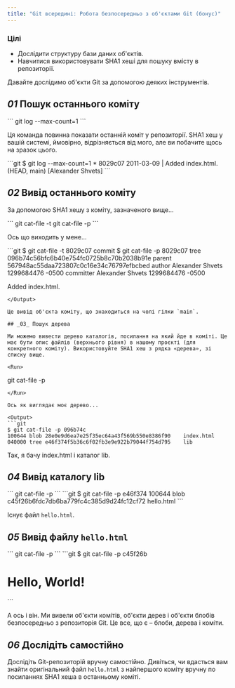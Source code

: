 ```yaml
---
title: "Git всередині: Робота безпосередньо з об'єктами Git (бонус)"
---
```


### Цілі

- Дослідити структуру бази даних об'єктів.
- Навчитися використовувати SHA1 хеші для пошуку вмісту в репозиторії.

Давайте дослідимо об'єкти Git за допомогою деяких інструментів.

## _01_ Пошук останнього коміту

<Run>
```
git log --max-count=1
```
</Run>

Ця команда повинна показати останній коміт у репозиторії. SHA1 хеш у вашій системі, ймовірно, відрізняється від мого, але ви побачите щось на зразок цього.

<Output>
```git
$ git log --max-count=1
* 8029c07 2011-03-09 | Added index.html. (HEAD, main) [Alexander Shvets]
```
</Output>

## _02_ Вивід останнього коміту

За допомогою SHA1 хешу з коміту, зазначеного вище...

<Run>
```
git cat-file -t <hash>
git cat-file -p <hash>
```
</Run>

Ось що виходить у мене...

<Output>
```git
$ git cat-file -t 8029c07
commit
$ git cat-file -p 8029c07
tree 096b74c56bfc6b40e754fc0725b8c70b2038b91e
parent 567948ac55daa723807c0c16e34c76797efbcbed
author Alexander Shvets <alex@githowto.com> 1299684476 -0500
committer Alexander Shvets <alex@githowto.com> 1299684476 -0500

Added index.html.
```
</Output>

Це вивід об'єкта коміту, що знаходиться на чолі гілки `main`.

## _03_ Пошук дерева

Ми можемо вивести дерево каталогів, посилання на який йде в коміті. Це має бути опис файлів (верхнього рівня) в нашому проєкті (для конкретного коміту). Використовуйте SHA1 хеш з рядка «дерева», зі списку вище.

<Run>
```
git cat-file -p <treehash>
```
</Run>

Ось як виглядає моє дерево...

<Output>
```git
$ git cat-file -p 096b74c
100644 blob 28e0e9d6ea7e25f35ec64a43f569b550e8386f90	index.html
040000 tree e46f374f5b36c6f02fb3e9e922b79044f754d795	lib
```
</Output>

Так, я бачу index.html і каталог lib.

## _04_ Вивід каталогу lib

<Run>
```
git cat-file -p <libhash>
```
</Run>

<Output>
```git
$ git cat-file -p e46f374
100644 blob c45f26b6fdc7db6ba779fc4c385d9d24fc12cf72	hello.html
```
</Output>

Існує файл `hello.html`.

## _05_ Вивід файлу `hello.html`

<Run>
```
git cat-file -p <hellohash>
```
</Run>

<Output>
```git
$ git cat-file -p c45f26b
<!-- Author: Alexander Shvets (alex@githowto.com) -->
<html>
  <head>
  </head>
  <body>
    <h1>Hello, World!</h1>
  </body>
</html>
```
</Output>

А ось і він. Ми вивели об'єкти комітів, об'єкти дерев і об'єкти блобів безпосередньо з репозиторія Git. Це все, що є – блоби, дерева і коміти.

## _06_ Дослідіть самостійно

Дослідіть Git-репозиторій вручну самостійно. Дивіться, чи вдасться вам знайти оригінальний файл `hello.html` з найпершого коміту вручну по посиланнях SHA1 хеша в останньому коміті.